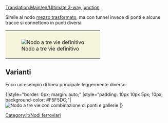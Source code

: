 [[Translation:Main/en/Ultimate 3-way junction]]{{en/-}}{{it/Nodi ferroviari}}

Simile al nodo [[Main/it/Mezzo trasformato|mezzo trasformato]], ma con tunnel invece di ponti e alcune tracce si connettono in punti diversi.
{{Template:Requisiti nodo/It|mediamente costoso|2|1|0|3|1|1|1|1|0|0|0||I guasti bloccano una sola linea.|

'''Pro'''
* Alta velocità.
* Elevata capacità di traffico.
* ingorghi molto improbabili.
* Occupa una piccola area.
* Nessuna svolta brusca, possono essere facilmente adattate a qualsiasi lunghezza del treno.
* Spazio di attesa adeguato per i treni nella traccia secondaria .

'''Contro'''
* Lacune di segnalazione per le gallerie. (i tunnel di raddoppio rendono le giunzioni almeno 2x2 più grandi e più difficili da costruire)

'''Suggerimenti'''
* Inizia costruendo prima la traccia "corta in diagonale". Realizzala lunga abbastanza da contenere il tuo treno più lungo.
}}

{|style="border: 0px; margin: auto;"
|style="padding: 10px 10px 5px; 10px; background-color: #F5F5DC;"|[[File:en/ultimate 3way junction.png|frame|center|Nodo a tre vie definitivo]]
|}


==Varianti==
Ecco un esempio di linea principale leggermente diverso:

{{Template:Requisiti nodo/It|mediamente costoso|3|1|1|4|0|1|1|1|0|0|0||I guasti bloccano una sola linea.|
'''Pro'''
*Elevata capacità di traffico.

'''Contro'''
* Lento, a meno che le tracce non siano diagonali.
* Ingorghi più probabili rispetto alla versione  del nodo a tre vie definitivo.
* Richiede spazio tra le tracce.
* Gira bruscamente, a meno che le piste non siano diagonali.
* Spazio di attesa insufficiente per i treni in attesa.
* Lacune nella segnaletica  a causa dei ponti e gallerie.
* I ponti rallentano i treni MagLev.
}}{|style="border: 0px; margin: auto;"
|style="padding: 10px 10px 5px; 10px; background-color: #F5F5DC;"|[[File:en/3way-over-under.jpeg|center|frame|Nodo a tre vie con combinazione di ponti e gallerie]]
|}


[[Category:it/Nodi ferroviari]]